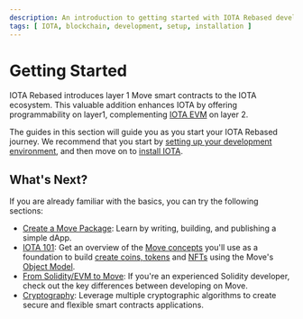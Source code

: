 ```yaml
---
description: An introduction to getting started with IOTA Rebased development.
tags: [ IOTA, blockchain, development, setup, installation ]
---
```


# Getting Started

IOTA Rebased introduces layer 1 Move smart contracts to the IOTA ecosystem. This valuable addition enhances IOTA by
offering programmability on layer1, complementing [IOTA EVM](../iota-evm/introduction.mdx) on layer 2.

The guides in this section will guide you as you start your IOTA Rebased journey. We recommend that you start
by [setting up your development environment](iota-environment.mdx), and then move on
to [install IOTA](iota-install.mdx).


[//]: # (## GraphQL queries)

[//]: # ()

[//]: # (Use the GraphQL service for IOTA RPC to interact with on-chain data. )

[//]: # ()

[//]: # (Go to [Query IOTA RPC with GraphQL]&#40;getting-started/graphql-rpc.mdx&#41;.)

## What's Next?

If you are already familiar with the basics, you can try the following sections:

- [Create a Move Package](write-package.mdx): Learn by writing, building, and publishing a simple dApp.
- [IOTA 101](../iota-101.mdx): Get an overview of
  the [Move concepts](../iota-101/iota-move-concepts/iota-move-concepts.mdx) you'll use as a foundation to
  build [create coins, tokens](../iota-101/create-coin/create-coin.mdx) and [NFTs](../iota-101/create-nft.mdx) using the
  Move's [Object Model](../iota-101/objects/object-model.mdx).
- [From Solidity/EVM to Move](../evm-to-move/evm-to-move.mdx): If you're an experienced Solidity developer, check out
  the key differences between developing on Move.
- [Cryptography](../cryptography/how-to/cryptography.mdx): Leverage multiple cryptographic algorithms to
  create secure and flexible smart contracts applications.
